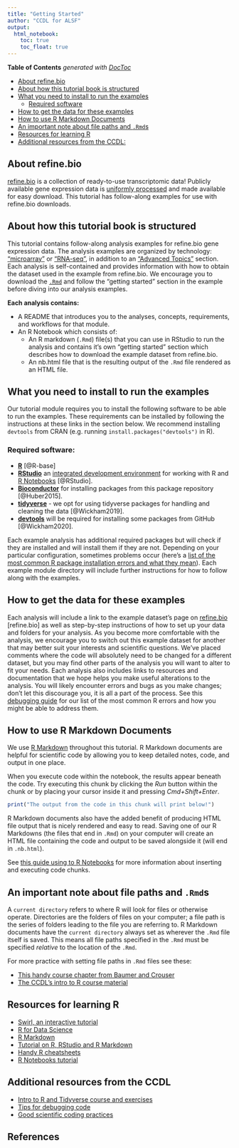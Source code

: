 ```yaml
---
title: "Getting Started"
author: "CCDL for ALSF"
output:   
  html_notebook: 
    toc: true
    toc_float: true
---
```


<!-- START doctoc generated TOC please keep comment here to allow auto update -->
<!-- DON'T EDIT THIS SECTION, INSTEAD RE-RUN doctoc TO UPDATE -->
**Table of Contents**  *generated with [DocToc](https://github.com/thlorenz/doctoc)*

- [About refine.bio](#about-refinebio)
- [About how this tutorial book is structured](#about-how-this-tutorial-book-is-structured)
- [What you need to install to run the examples](#what-you-need-to-install-to-run-the-examples)
  - [Required software](#required-software)
- [How to get the data for these examples](#how-to-get-the-data-for-these-examples)
- [How to use R Markdown Documents](#how-to-use-r-markdown-documents)
- [An important note about file paths and `.Rmd`s](#an-important-note-about-file-paths-and-rmds)
- [Resources for learning R](#resources-for-learning-r)
- [Additional resources from the CCDL:](#additional-resources-from-the-ccdl)

<!-- END doctoc generated TOC please keep comment here to allow auto update -->

## About refine.bio 

[refine.bio](https://www.refine.bio/about) is a collection of ready-to-use transcriptomic data!
Publicly available gene expression data is [uniformly processed](http://docs.refine.bio/en/latest/main_text.html#processing-information) and made available for easy download. 
This tutorial has follow-along examples for use with refine.bio downloads. 

## About how this tutorial book is structured 

This tutorial contains follow-along analysis examples for refine.bio gene expression data.
The analysis examples are organized by technology: ["microarray"](https://alexslemonade.github.io/refinebio-examples/02-microarray/intro-to-microarray.nb.html) or ["RNA-seq"](https://alexslemonade.github.io/refinebio-examples/03-rna-seq/intro-to-rna-seq.nb.html), in addition to an ["Advanced Topics"](https://alexslemonade.github.io/refinebio-examples/04-advanced-topics/intro-to-advanced-topics.nb.html) section. 
Each analysis is self-contained and provides information with how to obtain the dataset used in the example from refine.bio. 
We encourage you to download the [`.Rmd`](http://rmarkdown.rstudio.com) and follow the "getting started" section in the example before diving into our analysis examples.

**Each analysis contains:**   

- A README that introduces you to the analyses, concepts, requirements, and workflows for that module.  
- An R Notebook which consists of:  
    - An R markdown (`.Rmd`) file(s) that you can use in RStudio to run the analysis and contains it's own "getting started" section which describes how to download the example dataset from refine.bio.   
    - An nb.html file that is the resulting output of the `.Rmd` file rendered as an HTML file.  

## What you need to install to run the examples 

Our tutorial module requires you to install the following software to be able to run the examples. 
These requirements can be installed by following the instructions at these links in the section below.
We recommend installing `devtools` from CRAN (e.g. running `install.packages("devtools")` in R). 

### Required software:
* [**R**](https://cran.r-project.org/)  [@R-base]  
* [**RStudio**](https://www.rstudio.com/products/RStudio/) an [integrated development environment](https://en.wikipedia.org/wiki/Integrated_development_environment) for working with R and [R Notebooks](https://bookdown.org/yihui/rmarkdown/notebook.html) [@RStudio].    
* [**Bioconductor**](https://bioconductor.org/install/) for installing packages from this package repository [@Huber2015].    
* [**tidyverse**](https://www.tidyverse.org/) - we opt for using tidyverse packages for handling and cleaning the data [@Wickham2019].    
* [**devtools**](https://cran.r-project.org/web/packages/devtools/readme/README.html)
will be required for installing some packages from GitHub [@Wickham2020].  

Each example analysis has additional required packages but will check if they are installed and will install them if they are not.
Depending on your particular configuration, sometimes problems occur (here's a [list of the most common R package installation errors and what they mean](http://mazamascience.com/WorkingWithData/?p=1185)).
Each example module directory will include further instructions for how to follow along with the examples.

## How to get the data for these examples

Each analysis will include a link to the example dataset's page on [refine.bio](https://www.refine.bio/) [refine.bio] as well as step-by-step instructions of how to set up your data and folders for your analysis. 
As you become more comfortable with the analysis, we encourage you to switch out this example dataset for another that may better suit your interests and scientific questions. 
We've placed comments where the code will absolutely need to be changed for a different dataset, but you may find other parts of the analysis you will want to alter to fit your needs.
Each analysis also includes links to resources and documentation that we hope helps you make useful alterations to the analysis. 
You will likely encounter errors and bugs as you make changes; don't let this discourage you, it is all a part of the process.
See this [debugging guide](https://github.com/AlexsLemonade/training-modules/blob/master/intro-to-R-tidyverse/00b-debugging_resources.md) for our list of the most common R errors and how you might be able to address them. 

## How to use R Markdown Documents

We use [R Markdown](https://bookdown.org/yihui/rmarkdown/) throughout this tutorial.
R Markdown documents are helpful for scientific code by allowing you to keep detailed notes, code, and output in one place.

When you execute code within the notebook, the results appear beneath the code. 
Try executing this chunk by clicking the *Run* button within the chunk or by placing your cursor inside it and pressing *Cmd+Shift+Enter*. 

```r
print("The output from the code in this chunk will print below!")
```

R Markdown documents also have the added benefit of producing HTML file output that is nicely rendered and easy to read.
Saving one of our R Markdowns (the files that end in `.Rmd`) on your computer will create an HTML file containing the code and output to be saved alongside it (will end in `.nb.html`).

See [this guide using to R Notebooks](https://bookdown.org/yihui/rmarkdown/notebook.html#using-notebooks) for more information about inserting and executing code chunks.

## An important note about file paths and `.Rmd`s

A `current directory` refers to where R will look for files or otherwise operate. 
Directories are the folders of files on your computer; a file path is the series of folders leading to the file you are referring to.
R Markdown documents have the `current directory` always set as wherever the `.Rmd` file itself is saved. 
This means all file paths specified in the `.Rmd` must be specified _relative_ to the location of the `.Rmd`. 

For more practice with setting file paths in `.Rmd` files see these:  

- [This handy course chapter from Baumer and Crouser](https://beanumber.github.io/sds192/lab-import.html#paths)
- [The CCDL's intro to R course material](https://alexslemonade.github.io/training-modules/intro-to-R-tidyverse/01-intro_to_base_R.nb.html)

## Resources for learning R

+ [Swirl, an interactive tutorial](https://swirlstats.com/)  
+ [R for Data Science](https://r4ds.had.co.nz/)  
+ [R Markdown](http://rmarkdown.rstudio.com)  
+ [Tutorial on R, RStudio and R Markdown](https://ismayc.github.io/rbasics-book/)
+ [Handy R cheatsheets](https://www.rstudio.com/resources/cheatsheets/)  
+ [R Notebooks tutorial](https://bookdown.org/yihui/rmarkdown/)  

## Additional resources from the CCDL 

- [Intro to R and Tidyverse course and exercises](https://github.com/AlexsLemonade/training-modules/tree/master/intro-to-R-tidyverse)
- [Tips for debugging code](https://github.com/AlexsLemonade/training-modules/blob/master/intro-to-R-tidyverse/00b-debugging_resources.md)
- [Good scientific coding practices](https://github.com/AlexsLemonade/training-modules/blob/master/intro-to-R-tidyverse/00c-good-scientific-coding-practices.md)

## References
